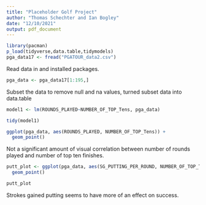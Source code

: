 ```yaml
---
title: "Placeholder Golf Project"
author: "Thomas Schechter and Ian Bogley"
date: "12/10/2021"
output: pdf_document
---
```


```r
library(pacman)
p_load(tidyverse,data.table,tidymodels)
pga_data17 <- fread("PGATOUR_data2.csv")
```
Read data in and installed packages.
```r
pga_data <- pga_data17[1:195,]

```
Subset the data to remove null and na values, turned subset data into data.table
```r
model1 <- lm(ROUNDS_PLAYED~NUMBER_OF_TOP_Tens, pga_data)

tidy(model1)

ggplot(pga_data, aes(ROUNDS_PLAYED, NUMBER_OF_TOP_Tens)) + 
  geom_point()
```
Not a significant amount of visual correlation between number of rounds played and number of top ten finishes.

```r
putt_plot <- ggplot(pga_data, aes(SG_PUTTING_PER_ROUND, NUMBER_OF_TOP_Tens)) +
  geom_point()

putt_plot
```
Strokes gained putting seems to have more of an effect on success.


